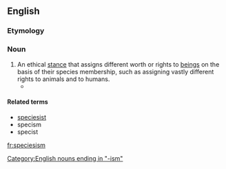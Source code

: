 ==English==
{{wikipedia}}

===Etymology===
{{suffix|species|ism}}

===Noun===
{{en-noun|-}}

# An ethical [[stance]] that assigns different worth or rights to [[beings]] on the basis of their species membership, such as assigning vastly different rights to animals and to humans.
#* {{quote-book|passage=Such is the breathtaking '''speciesism''' of our Christian-inspired attitudes, the abortion of a single human zygote (most of them are destined to be spontaneously aborted anyway) can arouse more moral solicitude and righteous indignation than the vivisection of any number of intelligent adult chimpanzees|author=Richard Dawkins|title=The Blind Watchmaker|publisher=W. W. Norton & Company, Inc. | location = New York | origyear = 1986 | year = 1996 | isbn = 0-393-31570-3 }}

====Related terms====
* [[speciesist]]
* specism
* specist

[[Category:English nouns ending in "-ism"]]

[[fr:speciesism]]